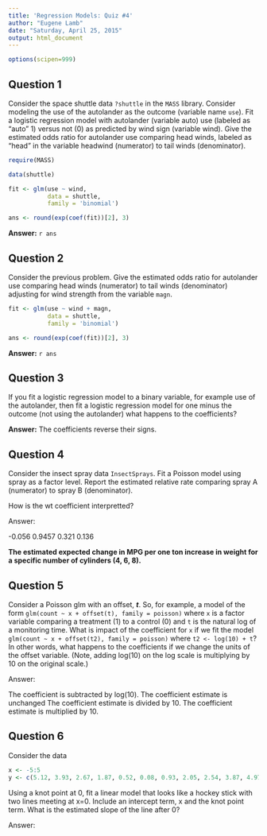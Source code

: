 ---
title: 'Regression Models: Quiz #4'
author: "Eugene Lamb"
date: "Saturday, April 25, 2015"
output: html_document
---

```{r, echo=FALSE}
options(scipen=999)
```

## Question 1

Consider the space shuttle data `?shuttle` in the `MASS` library.  Consider modeling the use of the autolander as the outcome (variable name `use`).  Fit a logistic regression model with autolander (variable auto) use (labeled as "auto" 1) versus not (0) as predicted by wind sign (variable wind).  Give the estimated odds ratio for autolander use comparing head winds, labeled as "head" in the variable headwind (numerator) to tail winds (denominator).


```{r, message = FALSE}
require(MASS)

data(shuttle)

fit <- glm(use ~ wind,
           data = shuttle,
           family = 'binomial')

ans <- round(exp(coef(fit))[2], 3)
```


**Answer:** `r ans`

## Question 2

Consider the previous problem.  Give the estimated odds ratio for autolander use comparing head winds (numerator) to tail winds (denominator) adjusting for wind strength from the variable `magn`.


```{r, message = FALSE}
fit <- glm(use ~ wind + magn,
           data = shuttle,
           family = 'binomial')

ans <- round(exp(coef(fit))[2], 3)
```

**Answer:** `r ans`

## Question 3

If you fit a logistic regression model to a binary variable, for example use of the autolander, then fit a logistic regression model for one minus the outcome (not using the autolander) what happens to the coefficients?

**Answer:** The coefficients reverse their signs.

## Question 4

Consider the insect spray data `InsectSprays`.  Fit a Poisson model using spray as a factor level.  Report the estimated relative rate comparing spray A (numerator) to spray B (denominator).

How is the wt coefficient interpretted?

Answer:

-0.056
0.9457
0.321
0.136 

**The estimated expected change in MPG per one ton increase in weight for a specific number of cylinders (4, 6, 8).**

## Question 5

Consider a Poisson glm with an offset, ***t***. So, for example, a model of the form `glm(count ~ x + offset(t), family = poisson)` where `x` is a factor variable comparing a treatment (1) to a control (0) and `t` is the natural log of a monitoring time. What is impact of the coefficient for `x` if we fit the model `glm(count ~ x + offset(t2), family = poisson)` where `t2 <- log(10) + t`? In other words, what happens to the coefficients if we change the units of the offset variable. (Note, adding log(10) on the log scale is multiplying by 10 on the original scale.)

Answer:

The coefficient is subtracted by log(10).
The coefficient estimate is unchanged
The coefficient estimate is divided by 10.
The coefficient estimate is multiplied by 10. 

## Question 6

Consider the data

```{r}
x <- -5:5
y <- c(5.12, 3.93, 2.67, 1.87, 0.52, 0.08, 0.93, 2.05, 2.54, 3.87, 4.97)
```

Using a knot point at 0, fit a linear model that looks like a hockey stick with two lines meeting at x=0. Include an intercept term, x and the knot point term. What is the estimated slope of the line after 0?

Answer:

